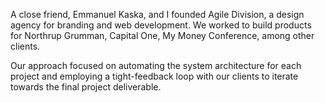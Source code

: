 A close friend, Emmanuel Kaska, and I founded Agile Division, a design agency for branding and web development. We worked to build products for Northrup Grumman, Capital One, My Money Conference, among other clients.

Our approach focused on automating the system architecture for each project and employing a tight-feedback loop with our clients to iterate towards the final project deliverable.
